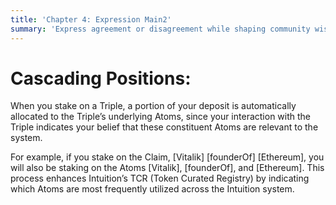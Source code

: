 ```yaml
---
title: 'Chapter 4: Expression Main2'
summary: 'Express agreement or disagreement while shaping community wisdom.'
---
```


# Cascading Positions:

When you stake on a Triple, a portion of your deposit is automatically allocated to the Triple’s underlying Atoms, since your interaction with the Triple indicates your belief that these constituent Atoms are relevant to the system.

For example, if you stake on the Claim, [Vitalik] [founderOf] [Ethereum], you will also be staking on the Atoms [Vitalik], [founderOf], and [Ethereum]. This process enhances Intuition’s TCR (Token Curated Registry) by indicating which Atoms are most frequently utilized across the Intuition system.
